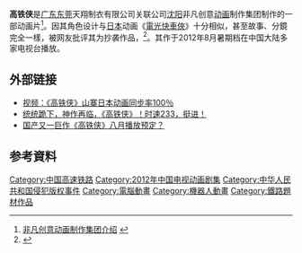 {{noteTA
|1=zh-hans:电光快车侠; zh-hant:電光快車俠; zh-cn:铁胆火车侠;
}}
'''高铁侠'''是[[广东|广东]][[东莞|东莞]]天翔制衣有限公司关联公司[[沈阳|沈阳]]非凡创意[[动画|动画]]制作集团制作的一部动画片<ref>[http://www.i-colour.net/feifan/1/ 非凡创意动画制作集团介绍] {{webarchive|url=https://web.archive.org/web/20120408211237/http://www.i-colour.net/feifan/1/ |date=2012-04-08 }}</ref>。因其角色设计与[[日本|日本]]动画《[[電光快車俠|電光快車俠]]》十分相似，甚至故事、分鏡完全一樣，被网友批评其为抄袭作品，<ref>{{cite web |url=http://www.people.com.cn/h/2012/0323/c25408-320824687.html |language=zh-cn |title=国产片抄袭赤裸裸 |publisher=人民网 |date=2012-03-23 |access-date=2013-03-04 |archive-url=https://web.archive.org/web/20130227065240/http://www.people.com.cn/h/2012/0323/c25408-320824687.html |archive-date=2013-02-27 |dead-url=yes }}</ref>。其作于2012年8月暑期档在中国大陆多家电视台播放。

==外部链接==
*[http://v.youku.com/v_show/id_XMjg1NDE1Mjgw.html 视频：《高铁侠》山寨日本动画同步率100％] {{Wayback|url=http://v.youku.com/v_show/id_XMjg1NDE1Mjgw.html |date=20180616054101 }}
*[http://site.douban.com/widget/notes/3712492/note/161460280/ 统统跪下，神作再临，《高铁侠》！时速233，挺进！] {{Wayback|url=http://site.douban.com/widget/notes/3712492/note/161460280/ |date=20110718121511 }}
*[http://www.sosg.net/read.php?tid=495792&page=e 国产又一巨作《高铁侠》八月播放预定？] {{Wayback|url=http://www.sosg.net/read.php?tid=495792&page=e |date=20160306075022 }}

==参考資料==
{{Reflist}}

[[Category:中国高速铁路|Category:中国高速铁路]]
[[Category:2012年中国电视动画剧集|Category:2012年中国电视动画剧集]]
[[Category:中华人民共和国侵犯版权事件|Category:中华人民共和国侵犯版权事件]]
[[Category:電腦動畫|Category:電腦動畫]]
[[Category:機器人動畫|Category:機器人動畫]]
[[Category:鐵路題材作品|Category:鐵路題材作品]]

{{动画小作品}}